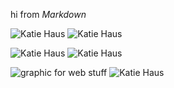 ---
---

hi from *Markdown*

![Katie Haus](../assets/image.jpg)
<Image src={Katie} alt="Katie Haus" width={500} />

![Katie Haus](/image.jpg)
<Image src="/image.jpg" alt="Katie Haus" width={500} height={500} />

![graphic for web stuff](https://astro.build/_astro/content-focused.VdVRy80q.webp)
<Image src="https://astro.build/_astro/content-focused.VdVRy80q.webp" alt="Katie Haus" width={500} height={200} />